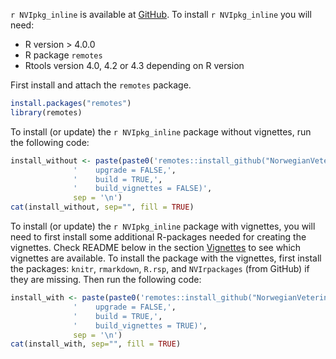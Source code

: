 `r NVIpkg_inline`  is available at [GitHub](https://github.com/NorwegianVeterinaryInstitute). 
To install `r NVIpkg_inline` you will need:

- R version > 4.0.0
- R package `remotes`
- Rtools version 4.0, 4.2 or 4.3 depending on R version

First install and attach the `remotes` package.  

``` r
install.packages("remotes")
library(remotes)
```

To install (or update) the `r NVIpkg_inline` package without vignettes, run the following code:

``` r
install_without <- paste(paste0('remotes::install_github("NorwegianVeterinaryInstitute/', NVIpkg, '",'), 
              '    upgrade = FALSE,', 
              '    build = TRUE,', 
              '    build_vignettes = FALSE)', 
              sep = '\n')
cat(install_without, sep="", fill = TRUE)
```

To install (or update) the `r NVIpkg_inline` package with vignettes, you will need to first install some additional R-packages needed for creating the vignettes. Check README below in the section [Vignettes](#vignettes) to see which vignettes are available. To install the package with the vignettes, first install the packages: `knitr`, `rmarkdown`, `R.rsp`, and `NVIrpackages` (from GitHub) if they are missing. Then run the following code:

``` r
install_with <- paste(paste0('remotes::install_github("NorwegianVeterinaryInstitute/', NVIpkg, '",'), 
              '    upgrade = FALSE,', 
              '    build = TRUE,', 
              '    build_vignettes = TRUE)', 
              sep = '\n')
cat(install_with, sep="", fill = TRUE)
```
